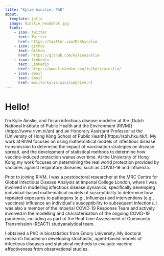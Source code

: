 ```yaml
---
title: "Kylie Ainslie, PhD"
about:
  template: jolla
  image: Ainslie_headshot.jpg
  links:
    - icon: twitter
      text: Twitter
      href: https://twitter.com/DrKAinslie
    - icon: github
      text: Github
      href: https://github.com/kylieainslie
    - icon: linkedin
      text: LinkedIn
      href: https://www.linkedin.com/in/kylieainslie/
    - icon: email
      text: Email
      href: mailto:kylie.ainslie@rivm.nl
---
```


# Hello!

I'm Kylie Ainslie, and I'm an infectious disease modeller at the \[Dutch National Institute of Public Health and the Environment (RIVM)\](https://www.rivm.nl/en) and an Honorary Assistant Professor at the \[University of Hong Kong School of Public Health\](https://sph.hku.hk/). My work at RIVM focuses on using mathematical models of infectious disease transmission to determine the impact of vaccination strategies on disease spread, and the development of statistical methods to determine how vaccine-induced protection wanes over time. At the University of Hong Kong my work focuses on determining the real world protection provided by vaccines against respiratory diseases, such as COVID-19 and influenza.

Prior to joining RIVM, I was a postdoctoral researcher at the MRC Centre for
Global Infectious Disease Analysis at Imperial College London, where I was involved in modelling infectious disease dynamics, specifically developing individual-based mathematical models of susceptibility to determine how repeated exposures to pathogens (e.g., influenza) and interventions (e.g., vaccines) influence an individual\'s susceptibility to subsequent infections. I was also a member of the Imperial COVID-19 Response Team and actively involved in the modelling and characterisation of the ongoing COVID-19 pandemic, including as part of the Real-time Assessment of Community Transmission (REACT) studyanalytical team.

I obtained a PhD in biostatistics from Emory University. My doctoral research focused on developing stochastic, agent-based models of infectious diseases and statistical methods to evaluate vaccine effectiveness from observational studies.

 
